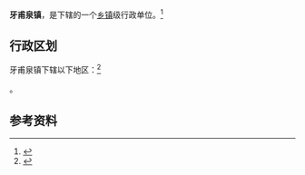 {{中国乡级行政区|65/31/22/102/000}}

'''牙甫泉镇'''，是{{PRC admin/fullname|65/31/22/102/000|3}}下辖的一个[[乡镇|乡镇]]级行政单位。<ref>{{PRC admin/ref sgc|{{PRC admin/parent|65/31/22/102/000}}}}</ref>

== 行政区划 ==

牙甫泉镇下辖以下地区：<ref>{{PRC admin/ref sgc|65/31/22/102/000}}</ref>

{{PRC admin/children|65/31/22/102/000}}。

== 参考资料 ==

{{reflist}}

{{PRC admin/navcat|65/31/22/102/000}}
{{新疆行政区划小作品}}